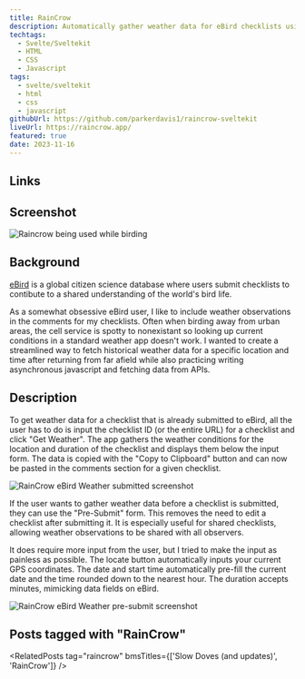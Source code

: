 ```yaml
---
title: RainCrow
description: Automatically gather weather data for eBird checklists using historical weather APIs. Used by thousands of people every week.
techtags:
  - Svelte/Sveltekit
  - HTML
  - CSS
  - Javascript
tags:
  - svelte/sveltekit
  - html
  - css
  - javascript
githubUrl: https://github.com/parkerdavis1/raincrow-sveltekit
liveUrl: https://raincrow.app/
featured: true
date: 2023-11-16
---
```


## Links

<ProjectLinks githubUrl={frontmatter.githubUrl} liveUrl={frontmatter.liveUrl} />

## Screenshot

![Raincrow being used while birding](./raincrow-inthewild.jpg)

## Background

[eBird](https://ebird.org/about) is a global citizen science database where users submit checklists to contibute to a shared understanding of the world's bird life.

As a somewhat obsessive eBird user, I like to include weather observations in the comments for my checklists. Often when birding away from urban areas, the cell service is spotty to nonexistant so looking up current conditions in a standard weather app doesn't work. I wanted to create a streamlined way to fetch historical weather data for a specific location and time after returning from far afield while also practicing writing asynchronous javascript and fetching data from APIs.

## Description

To get weather data for a checklist that is already submitted to eBird, all the user has to do is input the checklist ID (or the entire URL) for a checklist and click "Get Weather". The app gathers the weather conditions for the location and duration of the checklist and displays them below the input form. The data is copied with the "Copy to Clipboard" button and can now be pasted in the comments section for a given checklist.

![RainCrow eBird Weather submitted screenshot](./raincrow-screen1.png)

If the user wants to gather weather data before a checklist is submitted, they can use the "Pre-Submit" form. This removes the need to edit a checklist after submitting it. It is especially useful for shared checklists, allowing weather observations to be shared with all observers.

It does require more input from the user, but I tried to make the input as painless as possible. The locate button automatically inputs your current GPS coordinates. The date and start time automatically pre-fill the current date and the time rounded down to the nearest hour. The duration accepts minutes, mimicking data fields on eBird.

![RainCrow eBird Weather pre-submit screenshot](./pre-submit.png)

## Posts tagged with "RainCrow"

<RelatedPosts tag="raincrow"  bmsTitles={['Slow Doves (and updates)', 'RainCrow']} />